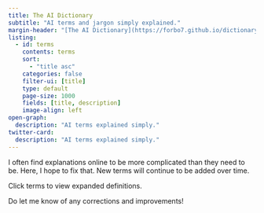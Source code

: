 ```yaml
---
title: The AI Dictionary
subtitle: "AI terms and jargon simply explained."
margin-header: "[The AI Dictionary](https://forbo7.github.io/dictionary/) © 2023 by [Salman Naqvi](https://forbo7.github.io/about.html) is licensed under [CC BY-NC 4.0](https://creativecommons.org/licenses/by-nc/4.0/?ref=chooser-v1)"
listing:
  - id: terms
    contents: terms
    sort:
      - "title asc"
    categories: false
    filter-ui: [title]
    type: default
    page-size: 1000
    fields: [title, description]
    image-align: left
open-graph:
  description: "AI terms explained simply."
twitter-card:
  description: "AI terms explained simply."
---
```


<!-- TODO: Enable arraws at the bottom of the page to jump to next term. -->

I often find explanations online to be more complicated than they need to be. Here, I hope to fix that. New terms will continue to be added over time.

Click terms to view expanded definitions.

Do let me know of any corrections and improvements!

:::{#terms}
:::
